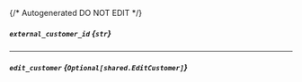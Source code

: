 {/* Autogenerated DO NOT EDIT  */}

##### `external_customer_id` *{`str`}*

---
##### `edit_customer` *{`Optional[shared.EditCustomer]`}*
<Collapsible>
    <EditCustomer/>
</Collapsible>


